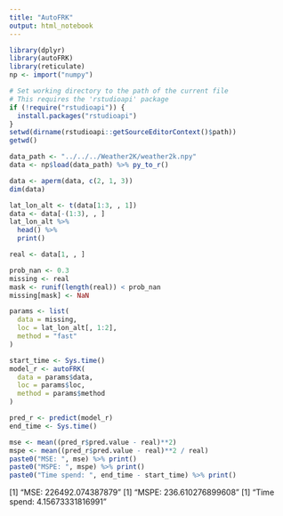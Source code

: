```yaml
---
title: "AutoFRK"
output: html_notebook
---
```


```r
library(dplyr)
library(autoFRK)
library(reticulate)
np <- import("numpy")
```

```r
# Set working directory to the path of the current file
# This requires the 'rstudioapi' package
if (!require("rstudioapi")) {
  install.packages("rstudioapi")
}
setwd(dirname(rstudioapi::getSourceEditorContext()$path))
getwd()
```

```r
data_path <- "../../../Weather2K/weather2k.npy"
data <- np$load(data_path) %>% py_to_r()

data <- aperm(data, c(2, 1, 3))
dim(data)
```

```r
lat_lon_alt <- t(data[1:3, , 1])
data <- data[-(1:3), , ]
lat_lon_alt %>%
  head() %>%
  print()
```

```r
real <- data[1, , ]

prob_nan <- 0.3
missing <- real
mask <- runif(length(real)) < prob_nan
missing[mask] <- NaN
```

```r
params <- list(
  data = missing,
  loc = lat_lon_alt[, 1:2],
  method = "fast"
)
```

```r
start_time <- Sys.time()
model_r <- autoFRK(
  data = params$data,
  loc = params$loc,
  method = params$method
)

pred_r <- predict(model_r)
end_time <- Sys.time()
```

```r
mse <- mean((pred_r$pred.value - real)**2)
mspe <- mean((pred_r$pred.value - real)**2 / real)
paste0("MSE: ", mse) %>% print()
paste0("MSPE: ", mspe) %>% print()
paste0("Time spend: ", end_time - start_time) %>% print()
```
[1] "MSE: 226492.074387879"
[1] "MSPE: 236.610276899608"
[1] "Time spend: 4.15673331816991"

